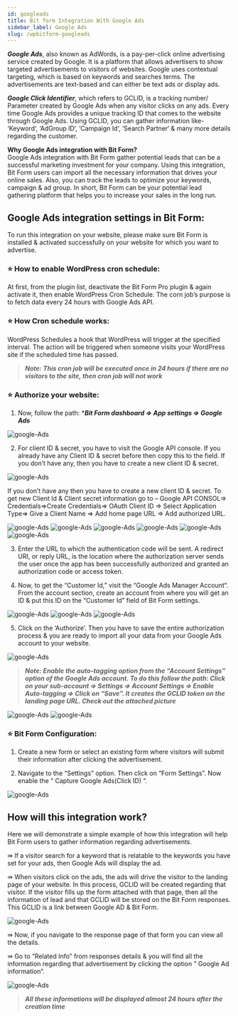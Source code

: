 ```yaml
---
id: googleads
title: Bit form Integration With Google Ads 
sidebar_label: Google Ads
slug: /wpbitform-googleads
---
```


***Google Ads***, also known as AdWords, is a pay-per-click online advertising service created by Google. It is a platform that allows advertisers to show targeted advertisements to visitors of websites. Google uses contextual targeting, which is based on keywords and searches terms. The advertisements are text-based and can either be text ads or display ads.

***Google Click Identifier***, which refers to GCLID, is a tracking number/ Parameter created by Google Ads when any visitor clicks on any ads. Every time Google Ads provides a unique tracking ID that comes to the website through Google Ads. Using GCLID, you can gather information like- ‘Keyword‘, ‘AdGroup ID‘, ‘Campaign Id‘, ‘Search Partner‘ & many more details regarding the customer.

**Why Google Ads integration with Bit Form?**  
Google Ads integration with Bit Form gather potential leads that can be a successful marketing investment for your company. Using this integration, Bit Form users can import all the necessary information that drives your online sales. Also, you can track the leads to optimize your keywords, campaign & ad group. In short, Bit Form can be your potential lead gathering platform that helps you to increase your sales in the long run.

## Google Ads integration settings in Bit Form:
To run this integration on your website, please make sure Bit Form is installed & activated successfully on your website for which you want to advertise.

### ⭐ How to enable WordPress cron schedule:
At first, from the plugin list, deactivate the Bit Form Pro plugin & again activate it, then enable WordPress Cron Schedule. The corn job’s purpose is to fetch data every 24 hours with Google Ads API.

### ⭐ How Cron schedule works:
WordPress Schedules a hook that WordPress will trigger at the specified interval. The action will be triggered when someone visits your WordPress site if the scheduled time has passed.

> ***Note: This cron job will be executed once in 24 hours if there are no visitors to the site, then cron job will not work***

### ⭐ Authorize your website: 
1. Now, follow the path: ****Bit Form dashboard => App settings => Google Ads***

<Image src="Google-Ads-Integration/1_App Settings_Bit Form" alt="google-Ads" w="1020" h="350" />

2. For client ID & secret, you have to visit the Google API console. If you already have any Client ID & secret before then copy this to the field. If you don’t have any, then you have to create a new client ID & secret.

<Image src="Google-Ads-Integration/2_Google API Console- Bit Form" alt="google-Ads" w="1020" h="380" />

If you don’t have any then you have to create a new client ID & secret. To get new Client Id & Client secret information go to – Google API CONSOL=> Credentials=>Create Credentials=> OAuth Client ID => Select Application Type=> Give a Client Name => Add home page URL => Add authorized URL.

<Image src="Google-Ads-Integration/3_Credentials-Bit Form" alt="google-Ads" w="1020" h="300" />

<Image src="Google-Ads-Integration/4_Application_type-Bit Form" alt="google-Ads" w="1020" h="380" />

<Image src="Google-Ads-Integration/5_URLs-Bit Form" alt="google-Ads" w="1020" h="400" />

<Image src="Google-Ads-Integration/6_Oauth Client ID's-Bit Form" alt="google-Ads" w="1020" h="350" />

<Image src="Google-Ads-Integration/7_Get Client Id & Secret-Bit Form" alt="google-Ads" w="1020" h="250" />

<Image src="Google-Ads-Integration/8_Put Id & Secret" alt="google-Ads" w="1020" h="380" />

3. Enter the URL to which the authentication code will be sent. A redirect URI, or reply URL, is the location where the authorization server sends the user once the app has been successfully authorized and granted an authorization code or access token.

4. Now, to get the “Customer Id,” visit the “Google Ads Manager Account“. From the account section, create an account from where you will get an ID & put this ID on the “Customer Id” field of Bit Form settings.

<Image src="Google-Ads-Integration/10_Create Customer ID-Bit Form" alt="google-Ads" w="1020" h="370" />

<Image src="Google-Ads-Integration/11_Created Customer Id-Bit Form" alt="google-Ads" w="1020" h="370" />

<Image src="Google-Ads-Integration/12_Put Customer Id-Bit Form" alt="google-Ads" w="1020" h="370" />

5. Click on the  ‘Authorize’. Then you have to save the entire authorization process & you are ready to import all your data from your Google Ads account to your website.

<Image src="Google-Ads-Integration/15_Authorize-Bit Form" alt="google-Ads" w="1020" h="370" />

> ***Note: Enable the auto-tagging option from the “Account Settings” option of the Google Ads account. To do this follow the path: Click on your sub-account => Settings => Account Settings => Enable Auto-tagging => Click on “Save”. It creates the GCLID token on the landing page URL. Check out the attached picture***

<Image src="Google-Ads-Integration/13_Auto tagging-Bit Form" alt="google-Ads" w="1020" h="370" />

<Image src="Google-Ads-Integration/14_Enable Auto Tagging-Bit Form" alt="google-Ads" w="1020" h="420" />

### ⭐ Bit Form Configuration:
1. Create a new form or select an existing form where visitors will submit their information after clicking the advertisement.

2. Navigate to the “Settings” option. Then click on “Form Settings”. Now enable the “ Capture Google Ads(Click ID) “.

<Image src="Google-Ads-Integration/16_Enable GCLID-Bit Form" alt="google-Ads" w="1020" h="370" />

## How will this integration work?
Here we will demonstrate a simple example of how this integration will help Bit Form users to gather information regarding advertisements.

⇛ If a visitor search for a keyword that is relatable to the keywords you have set for your ads, then Google Ads will display the ad.

⇛ When visitors click on the ads, the ads will drive the visitor to the landing page of your website. In this process, GCLID will be created regarding that visitor. If the visitor fills up the form attached with that page, then all the information of lead and that GCLID will be stored on the Bit Form responses. This GCLID is a link between Google AD & Bit Form.

<Image src="Google-Ads-Integration/17.Catch GCLID- Bit Form" alt="google-Ads" w="1020" h="420" />

⇛ Now, if you navigate to the response page of that form you can view all the details.

⇛ Go to “Related Info” from responses details & you will find all the information regarding that advertisement by clicking the option ” Google Ad information”.

<Image src="Google-Ads-Integration/18_Related Info- Bit Form" alt="google-Ads" w="509" h="607" />

> ***All these informations will be displayed almost 24 hours after the creation time***

